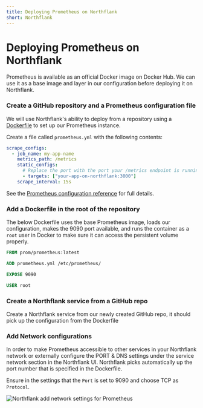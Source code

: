 ```yaml
---
title: Deploying Prometheus on Northflank
short: Northflank
---
```



# Deploying Prometheus on Northflank

Prometheus is available as an official Docker image on Docker Hub. We can use it as a base image and layer in our configuration before deploying it on Northflank.

<Steps>

### Create a GitHub repository and a Prometheus configuration file
We will use Northflank's ability to deploy from a repository using a [Dockerfile](https://northflank.com/docs/v1/application/build/build-with-a-dockerfile) to set up our Prometheus instance.

Create a file called `prometheus.yml` with the following contents:

```yaml {filename="prometheus.yml"} showLineNumbers
scrape_configs:
  - job_name: my-app-name
    metrics_path: /metrics
    static_configs:
      # Replace the port with the port your /metrics endpoint is running on
      - targets: ["your-app-on-northflank:3000"]
    scrape_interval: 15s
```

See the [Prometheus configuration reference](https://prometheus.io/docs/prometheus/latest/configuration/configuration/) for full details.

### Add a Dockerfile in the root of the repository

The below Dockerfile uses the base Prometheus image, loads our configuration, makes the 9090 port available, and runs the container as a `root` user in Docker to make sure it can access the persistent volume properly.

```Dockerfile
FROM prom/prometheus:latest

ADD prometheus.yml /etc/prometheus/

EXPOSE 9090

USER root
```

### Create a Northflank service from a GitHub repo

Create a Northflank service from our newly created GitHub repo, it should pick up the configuration from the Dockerfile 

### Add Network configurations

In order to make Prometheus accessible to other services in your Northflank network or externally configure the PORT & DNS settings under the service network section in the Northflank UI. 
Northflank picks automatically up the port number that is specified in the Dockerfile. 

Ensure in the settings that the `Port` is set to 9090 and choose TCP as `Protocol`.

![Northflank add network settings for Prometheus](/images/northflank_networking_prometheus.png)


</Steps>